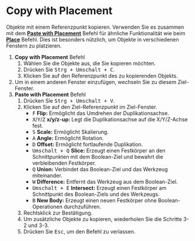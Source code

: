 
# Copy with Placement

<Reference shortcut="Strg + Umschalt + C" command="Copy With Placement" button="" />

Objekte mit einem Referenzpunkt kopieren. Verwenden Sie es zusammen mit dem [**Paste with Placement**](./paste-with-placement) Befehl für ähnliche Funktionalität wie beim [**Place**](./place) Befehl. Dies ist besonders nützlich, um Objekte in verschiedenen Fenstern zu platzieren.

1. **Copy with Placement** Befehl
    1. Wählen Sie die Objekte aus, die Sie kopieren möchten.
    2. Drücken Sie <kbd>Strg + Umschalt + C</kbd>.
    3. Klicken Sie auf den Referenzpunkt des zu kopierenden Objekts.
2. Um in einem anderen Fenster einzufügen, wechseln Sie zu diesem Ziel-Fenster.
3. **Paste with Placement** Befehl
    1. Drücken Sie <kbd>Strg + Umschalt + V</kbd>.
    2. Klicken Sie auf den Ziel-Referenzpunkt im Ziel-Fenster.
        - <kbd>F</kbd> **Flip:** Ermöglicht das Umdrehen der Duplikationsachse.
        - <kbd>X</kbd>/<kbd>Y</kbd>/<kbd>Z</kbd> **x/y/z-up:** Legt die Duplikationsachse auf die X/Y/Z-Achse fest.
        - <kbd>S</kbd> **Scale:** Ermöglicht Skalierung.
        - <kbd>A</kbd> **Angle:** Ermöglicht Rotation.
        - <kbd>D</kbd> **Offset:** Ermöglicht fortlaufende Duplikation.
        - <kbd>Umschalt + Q</kbd> **Slice:** Erzeugt einen Festkörper an den Schnittpunkten mit dem Boolean-Ziel und bewahrt die verbleibenden Festkörper.
        - <kbd>Q</kbd> **Union:** Verbindet das Boolean-Ziel und das Werkzeug miteinander.
        - <kbd>W</kbd> **Difference:** Entfernt das Werkzeug aus dem Boolean-Ziel.
        - <kbd>Umschalt + E</kbd> **Intersect:** Erzeugt einen Festkörper am Schnittpunkt des Boolean-Ziels und des Werkzeugs.
        - <kbd>B</kbd> **New Body:** Erzeugt einen neuen Festkörper ohne Boolean-Operationen durchzuführen.
    3. Rechtsklick zur Bestätigung.
    4. Um zusätzliche Objekte zu kopieren, wiederholen Sie die Schritte 3-2 und 3-3.
    5. Drücken Sie <kbd>Esc</kbd>, um den Befehl zu verlassen.

